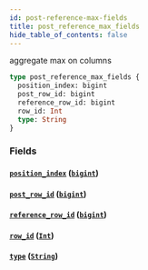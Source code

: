 ```yaml
---
id: post-reference-max-fields
title: post_reference_max_fields
hide_table_of_contents: false
---
```


aggregate max on columns

```graphql
type post_reference_max_fields {
  position_index: bigint
  post_row_id: bigint
  reference_row_id: bigint
  row_id: Int
  type: String
}
```

### Fields

#### [`position_index`](#) ([`bigint`](/07-graphql/scalars/bigint))

#### [`post_row_id`](#) ([`bigint`](/07-graphql/scalars/bigint))

#### [`reference_row_id`](#) ([`bigint`](/07-graphql/scalars/bigint))

#### [`row_id`](#) ([`Int`](/07-graphql/scalars/int))

#### [`type`](#) ([`String`](/07-graphql/scalars/string))
